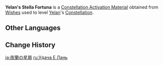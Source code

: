 {{Item Infobox
|id           = 001160
|image        = Item Stella Fortuna (5 Star).png
|type         = Constellation Activation Materials
|group        = Stella Fortuna
|quality      = 5
|description  = [[Yelan]]'s Constellation Activation Material
|source1      = [[Wishes]]
}}
'''Yelan's Stella Fortuna''' is a [[Constellation Activation Material]] obtained from [[Wishes]] used to level [[Yelan]]'s [[Constellation]].

==Other Languages==
{{Other Languages
|en      = Yelan's Stella Fortuna
|zhs     = 夜兰的命星
|zhs_rm  = Yèlán de Mìngxīng
|zht     = 夜蘭的命星
|zht_rm  = Yèlán de Mìngxīng
|zh_tl   = Yelan's {{Lex|Stella Fortuna|zh}}
|ja      = {{Rubi|夜蘭|イェラン}}の星屑
|ja_rm   = Yeran no Hoshikuzu
|ja_tl   = Yelan's {{Lex|Stella Fortuna|ja}}
|ko      = 야란의 운명의 별
|ko_rm   = Yaran-ui Unmyeong-ui Byeol
|ko_tl   = Yelan's {{Lex|Stella Fortuna|ko}}
|es      = Stella Fortuna de Yelan
|es_tl   = Yelan's Stella Fortuna
|fr      = Stella Fortuna de Yelan
|fr_tl   = Yelan's Stella Fortuna
|ru      = <!--Удача Е Лань-->
|ru_tl   = <!--Yelan's {{Lex|Stella Fortuna|ru}}-->
|th      = ดวงดาวแห่งชีวิตของ Yelan
|th_rm   = Duangdao haeng Chiwit khong Yelan
|th_tl   = Yelan's {{Lex|Stella Fortuna|th}}
|vi      = Chòm Sao Của Yelan
|vi_tl   = Yelan's {{Lex|Stella Fortuna|vi}}
|de      = Stella Fortuna von Yelan
|de_tl   = Yelan's Stella Fortuna
|id      = Yelan's Stella Fortuna
|pt      = <!--Constelação de Yelan/Stella Fortuna de Yelan-->
|pt_tl   = <!--Yelan's Stella Fortuna-->
|tr      = <!--Yelan' Yaşam Yıldızı-->
|tr_tl   = <!--Yelan's Stella Fortuna-->
|it      = Stella Fortuna di Yelan
|it_tl   = Yelan's Stella Fortuna
}}

==Change History==
{{Change History|2.7}}

[[ja:夜蘭の星屑]]
[[ru:Удача Е Лань]]